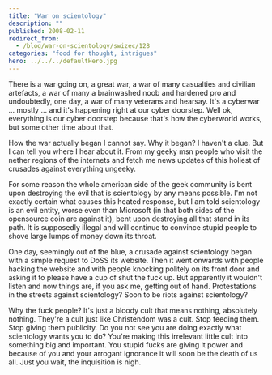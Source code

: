 ```yaml
---
title: "War on scientology"
description: ""
published: 2008-02-11
redirect_from:
  - /blog/war-on-scientology/swizec/128
categories: "food for thought, intrigues"
hero: ../../../defaultHero.jpg
---
```


There is a war going on, a great war, a war of many casualties and civilian artefacts, a war of many a brainwashed noob and hardened pro and undoubtedly, one day, a war of many veterans and hearsay. It's a cyberwar ... mostly ... and it's happening right at our cyber doorstep. Well ok, everything is our cyber doorstep because that's how the cyberworld works, but some other time about that.

How the war actually began I cannot say. Why it began? I haven't a clue. But I can tell you where I hear about it. From my geeky msn people who visit the nether regions of the internets and fetch me news updates of this holiest of crusades against everything ungeeky.

For some reason the whole american side of the geek community is bent upon destroying the evil that is scientology by any means possible. I'm not exactly certain what causes this heated response, but I am told scientology is an evil entity, worse even than Microsoft (in that both sides of the opensource coin are against it), bent upon destroying all that stand in its path. It is supposedly illegal and will continue to convince stupid people to shove large lumps of money down its throat.

One day, seemingly out of the blue, a crusade against scientology began with a simple request to DoSS its website. Then it went onwards with people hacking the website and with people knocking politely on its front door and asking it to please have a cup of shut the fuck up. But apparently it wouldn't listen and now things are, if you ask me, getting out of hand. Protestations in the streets against scientology? Soon to be riots against scientology?

Why the fuck people? It's just a bloody cult that means nothing, absolutely nothing. They're a cult just like Christendom was a cult. Stop feeding them. Stop giving them publicity. Do you not see you are doing exactly what scientology wants you to do? You're making this irrelevant little cult into something big and important. You stupid fucks are giving it power and because of you and your arrogant ignorance it will soon be the death of us all. Just you wait, the inquisition is nigh.
